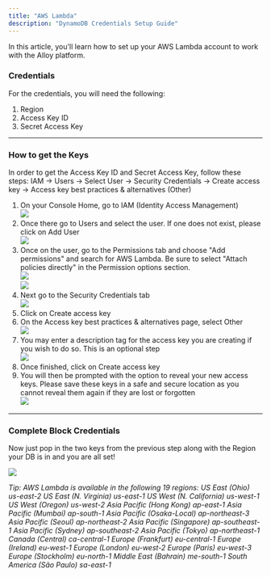 ```yaml
---
title: "AWS Lambda"
description: "DynamoDB Credentials Setup Guide"
---
```


In this article, you'll learn how to set up your AWS Lambda account to work with the Alloy platform.

### Credentials

For the credentials, you will need the following:

1. Region
2. Access Key ID
3. Secret Access Key

---

### How to get the Keys

In order to get the Access Key ID and Secret Access Key, follow these steps: IAM -> Users -> Select User -> Security Credentials -> Create access key -> Access key best practices & alternatives (Other)

1. On your Console Home, go to IAM (Identity Access Management)  
![](/images/57d8012-Screenshot_2023-01-26_115729.png)
2. Once there go to Users and select the user. If one does not exist, please click on Add User  
![](/images/0c5f088-Screenshot_2023-01-26_115823.png)
3. Once on the user, go to the Permissions tab and choose "Add permissions" and search for AWS Lambda. Be sure to select "Attach policies directly" in the Permission options section.  
![](/images/9d8766a-Screenshot_2023-01-27_at_2.12.35_PM.png)  
![](/images/214a835-Screenshot_2023-01-27_at_2.13.56_PM.png)
4. Next go to the Security Credentials tab  
![](/images/755aba4-Screenshot_2023-01-26_120003.png)
5. Click on Create access key
6. On the Access key best practices & alternatives page, select Other  
![](/images/1a377a8-Screenshot_2023-01-26_123634.png)
7. You may enter a description tag for the access key you are creating if you wish to do so. This is an optional step  
![](/images/31e98b9-Screenshot_2023-01-26_123714.png)
8. Once finished, click on Create access key
9. You will then be prompted with the option to reveal your new access keys. Please save these keys in a safe and secure location as you cannot reveal them again if they are lost or forgotten  
![](/images/36d2e45-Screenshot_2023-01-26_123753.png)

---

### Complete Block Credentials

Now just pop in the two keys from the previous step along with the Region your DB is in and you are all set!

![](/images/43d6d76-image.png)

_Tip: AWS Lambda is available in the following 19 regions:_ 
_US East (Ohio) us-east-2_ 
_US East (N. Virginia) us-east-1_ 
_US West (N. California) us-west-1_ 
_US West (Oregon) us-west-2_ 
_Asia Pacific (Hong Kong) ap-east-1_ 
_Asia Pacific (Mumbai) ap-south-1_ 
_Asia Pacific (Osaka-Local) ap-northeast-3_ 
_Asia Pacific (Seoul) ap-northeast-2_ 
_Asia Pacific (Singapore) ap-southeast-1_ 
_Asia Pacific (Sydney) ap-southeast-2_ 
_Asia Pacific (Tokyo) ap-northeast-1_ 
_Canada (Central) ca-central-1_ 
_Europe (Frankfurt) eu-central-1_ 
_Europe (Ireland) eu-west-1_ 
_Europe (London) eu-west-2_ 
_Europe (Paris) eu-west-3_ 
_Europe (Stockholm) eu-north-1_ 
_Middle East (Bahrain) me-south-1_ 
_South America (São Paulo) sa-east-1_